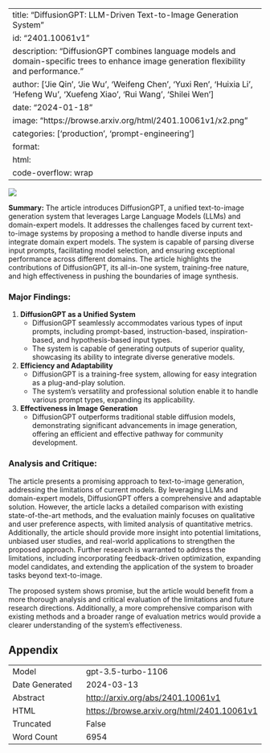 
---
title: "DiffusionGPT: LLM-Driven Text-to-Image Generation System"
id: "2401.10061v1"
description: "DiffusionGPT combines language models and domain-specific trees to enhance image generation flexibility and performance."
author: ['Jie Qin', 'Jie Wu', 'Weifeng Chen', 'Yuxi Ren', 'Huixia Li', 'Hefeng Wu', 'Xuefeng Xiao', 'Rui Wang', 'Shilei Wen']
date: "2024-01-18"
image: "https://browse.arxiv.org/html/2401.10061v1/x2.png"
categories: ['production', 'prompt-engineering']
format:
  html:
    code-overflow: wrap
---

![](https://browse.arxiv.org/html/2401.10061v1/x2.png)

**Summary:**
The article introduces DiffusionGPT, a unified text-to-image generation system that leverages Large Language Models (LLMs) and domain-expert models. It addresses the challenges faced by current text-to-image systems by proposing a method to handle diverse inputs and integrate domain expert models. The system is capable of parsing diverse input prompts, facilitating model selection, and ensuring exceptional performance across different domains. The article highlights the contributions of DiffusionGPT, its all-in-one system, training-free nature, and high effectiveness in pushing the boundaries of image synthesis.

### Major Findings:
1. **DiffusionGPT as a Unified System**
    - DiffusionGPT seamlessly accommodates various types of input prompts, including prompt-based, instruction-based, inspiration-based, and hypothesis-based input types.
    - The system is capable of generating outputs of superior quality, showcasing its ability to integrate diverse generative models.

2. **Efficiency and Adaptability**
    - DiffusionGPT is a training-free system, allowing for easy integration as a plug-and-play solution.
    - The system's versatility and professional solution enable it to handle various prompt types, expanding its applicability.

3. **Effectiveness in Image Generation**
    - DiffusionGPT outperforms traditional stable diffusion models, demonstrating significant advancements in image generation, offering an efficient and effective pathway for community development.

### Analysis and Critique:
The article presents a promising approach to text-to-image generation, addressing the limitations of current models. By leveraging LLMs and domain-expert models, DiffusionGPT offers a comprehensive and adaptable solution. However, the article lacks a detailed comparison with existing state-of-the-art methods, and the evaluation mainly focuses on qualitative and user preference aspects, with limited analysis of quantitative metrics. Additionally, the article should provide more insight into potential limitations, unbiased user studies, and real-world applications to strengthen the proposed approach. Further research is warranted to address the limitations, including incorporating feedback-driven optimization, expanding model candidates, and extending the application of the system to broader tasks beyond text-to-image.

The proposed system shows promise, but the article would benefit from a more thorough analysis and critical evaluation of the limitations and future research directions. Additionally, a more comprehensive comparison with existing methods and a broader range of evaluation metrics would provide a clearer understanding of the system's effectiveness.

## Appendix

|          |          |
|----------|----------|
| Model     | gpt-3.5-turbo-1106       |
| Date Generated     | 2024-03-13       |
| Abstract | [http://arxiv.org/abs/2401.10061v1](http://arxiv.org/abs/2401.10061v1)        |
| HTML     | [https://browse.arxiv.org/html/2401.10061v1](https://browse.arxiv.org/html/2401.10061v1)       |
| Truncated       | False       |
| Word Count       | 6954       |